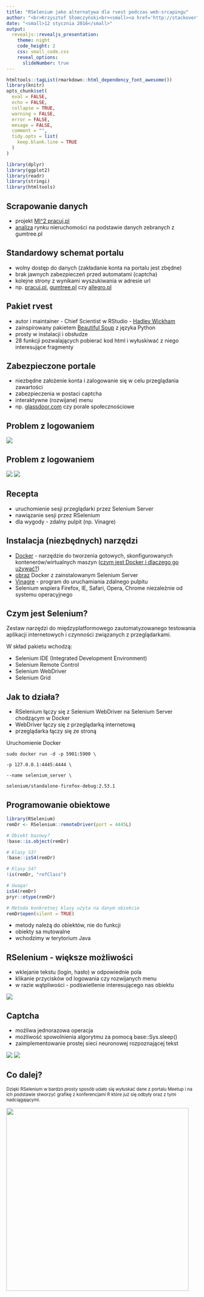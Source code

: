 ```yaml
---
title: "RSelenium jako alternatywa dla rvest podczas web-srcapingu"
author: "<br>Krzysztof Słomczyński<br><small><a href='http://stackoverflow.com/users/6295945/krzyslom' target='_blank'><i class='fa fa-stack-overflow'></i></a>&nbsp;&nbsp;<a href='http://github.com/krzyslom' target='_blank'><i class='fa fa-github'></i></a>&nbsp;&nbsp;<a href='mailto:krzysztofslomczynski@gmail.com'><i class='fa fa-envelope-o'></i></a></small><br>"
date: "<small>12 stycznia 2016</small>"
output:
  revealjs::revealjs_presentation:
    theme: night
    code_height: 2
    css: small_code.css
    reveal_options:
      slideNumber: true
---
```


```r
htmltools::tagList(rmarkdown::html_dependency_font_awesome())
library(knitr)
opts_chunk$set(
  eval = FALSE,
  echo = FALSE,
  collapse = TRUE,
  warning = FALSE,
  error = FALSE,
  mesage = FALSE,
  comment = "",
  tidy.opts = list(
    keep.blank.line = TRUE
  )
)
```

```r
library(dplyr)
library(ggplot2)
library(readr)
library(stringi)
library(htmltools)
```

## Scrapowanie danych

- projekt [MI^2 pracuj.pl](http://mi2.mini.pw.edu.pl:3838/pracuj/ml/)
- [analiza](http://github.com/krzyslom/tuatara) rynku nieruchomości na podstawie danych zebranych z gumtree.pl

## Standardowy schemat portalu

- wolny dostęp do danych (zakładanie konta na portalu jest zbędne)
- brak jawnych zabezpieczeń przed automatami (captcha)
- kolejne strony z wynikami wyszukiwania w adresie url
- np. [pracuj.pl](http://pracuj.pl), [gumtree.pl](http://gumtree.pl) czy [allegro.pl](http://allegro.pl)

## Pakiet rvest

- autor i maintainer - Chief Scientist w RStudio - [Hadley Wickham](http://hadley.nz/)
- zainspirowany pakietem [Beautiful Soup](https://www.crummy.com/software/BeautifulSoup/) z języka Python
- prosty w instalacji i obsłudze
- 28 funkcji pozwalających pobierać kod html i wyłuskiwać z niego interesujące fragmenty

## Zabezpieczone portale

- niezbędne założenie konta i zalogowanie się w celu przeglądania zawartości
- zabezpieczenia w postaci captcha
- interaktywne (rozwijane) menu
- np. [glassdoor.com](http://glassdoor.com) czy porale społecznościowe

## Problem z logowaniem

<img src="glassdoor_panel.png">

## Problem z logowaniem

<img src="glassdoor_signup.png">
<img src="glassdoor_add.png">

## Recepta

- uruchomienie sesji przeglądarki przez Selenium Server
- nawiązanie sesji przez RSelenium
- dla wygody - zdalny pulpit (np. Vinagre)

## Instalacja (niezbędnych) narzędzi

- [Docker](http://docker.com) - narzędzie do tworzenia gotowych, skonfigurowanych kontenerów/wirtualnych maszyn ([czym jest Docker i dlaczego go używać?](http://r-addict.com/2016/05/13/Docker-Motivation.html))
- [obraz](http://hub.docker.com/r/selenium/standalone-firefox-debug/) Docker z zainstalowanym Selenium Server
- [Vinagre](http://wiki.gnome.org/Apps/Vinagre) - program do uruchamiania zdalnego pulpitu
- Selenium wspiera Firefox, IE, Safari, Opera, Chrome niezależnie od systemu operacyjnego

## Czym jest Selenium?

Zestaw narzędzi do międzyplatformowego zautomatyzowanego testowania aplikacji internetowych i czynności związanych z przeglądarkami.

W skład pakietu wchodzą:

- Selenium IDE (Integrated Development Environment)
- Selenium Remote Control
- Selenium WebDriver
- Selenium Grid

## Jak to działa?

- RSelenium łączy się z Selenium WebDriver na Selenium Server chodzącym w Docker
- WebDriver łączy się z przeglądarką internetową
- przeglądarka łączy się ze stroną

Uruchomienie Docker

`sudo docker run -d -p 5901:5900 \`

`-p 127.0.0.1:4445:4444 \`

`--name selenium_server \`

`selenium/standalone-firefox-debug:2.53.1`

## Programowanie obiektowe {.smallCode}

```r
library(RSelenium)
remDr <- RSelenium::remoteDriver(port = 4445L)

# Obiekt bazowy?
!base::is.object(remDr)

# Klasy S3?
!base::isS4(remDr)

# Klasy S4?
!is(remDr, "refClass")

# Uwaga!
isS4(remDr)
pryr::otype(remDr)

# Metoda konkretnej klasy użyta na danym obiekcie
remDr$open(silent = TRUE)
```

- metody należą do obiektów, nie do funkcji
- obiekty sa mutowalne
- wchodzimy w terytorium Java

## RSelenium - większe możliwości

- wklejanie tekstu (login, hasło) w odpowiednie pola
- klikanie przycisków od logowania czy rozwijanych menu
- w razie wątpliwości - podświetlenie interesującego nas obiektu

<img src="meetup_highlightbutton.png">

## Captcha

- możliwa jednorazowa operacja
- możliwość spowolnienia algorytmu za pomocą base::Sys.sleep()
- zaimplementowanie prostej sieci neuronowej rozpoznającej tekst

<img src="captcha.jpg">
<img src="captcha.gif">

## Co dalej?

<small>Dzięki RSelenium w bardzo prosty sposób udało się wyłuskać dane z portalu Meetup i na ich podstawie stworzyć grafikę z konferencjami R które już się odbyły oraz z tymi nadciągającymi.</small>

<img src="conferences.png" height="480">
